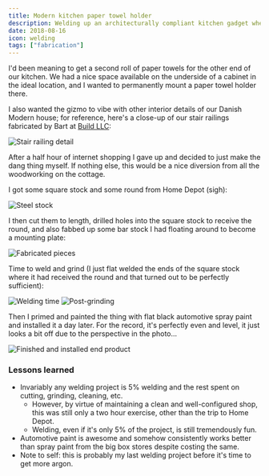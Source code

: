```yaml
---
title: Modern kitchen paper towel holder
description: Welding up an architecturally compliant kitchen gadget when the internet won't put out
date: 2018-08-16
icon: welding
tags: ["fabrication"]
---
```


I'd been meaning to get a second roll of paper towels for the other end of our kitchen.
We had a nice space available on the underside of a cabinet in the ideal location, and I wanted to permanently mount a paper towel holder there.

I also wanted the gizmo to vibe with other interior details of our Danish Modern house;
for reference, here's a close-up of our stair railings fabricated by Bart at [Build LLC](http://www.buildllc.com/):

![](images/IMG_20180816_133549_Bokeh.jpg "Stair railing detail")

After a half hour of internet shopping I gave up and decided to just make the dang thing myself. If nothing else, this would be a nice diversion from all the woodworking on the cottage.

I got some square stock and some round from Home Depot (sigh):

![](images/IMG_20180813_092616.jpg "Steel stock")

I then cut them to length, drilled holes into the square stock to receive the round, and also fabbed up some bar stock I had floating around to become a mounting plate:

![](images/IMG_20180813_103403.jpg "Fabricated pieces")

Time to weld and grind (I just flat welded the ends of the square stock where it had received the round and that turned out to be perfectly sufficient):

![](images/IMG_20180813_105927.jpg "Welding time")
![](images/IMG_20180813_111823.jpg "Post-grinding")

Then I primed and painted the thing with flat black automotive spray paint and installed it a day later. For the record, it's perfectly even and level,
it just looks a bit off due to the perspective in the photo...

![](images/IMG_20180816_121344.jpg "Finished and installed end product")

### Lessons learned

- Invariably any welding project is 5% welding and the rest spent on cutting, grinding, cleaning, etc.
  - However, by virtue of maintaining a clean and well-configured shop, this was still only a two hour exercise, other than the trip to Home Depot.
  - Welding, even if it's only 5% of the project, is still tremendously fun.
- Automotive paint is awesome and somehow consistently works better than spray paint from the big box stores despite costing the same.
- Note to self: this is probably my last welding project before it's time to get more argon.
